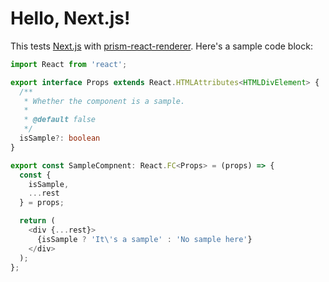 # Hello, Next.js!

This tests [Next.js](https://nextjs.org/docs/basic-features/typescript#custom-app) with [prism-react-renderer](https://www.npmjs.com/package/prism-react-renderer). Here's a sample code block:

```typescript
import React from 'react';

export interface Props extends React.HTMLAttributes<HTMLDivElement> {
  /**
   * Whether the component is a sample.
   *
   * @default false
   */
  isSample?: boolean
}

export const SampleCompnent: React.FC<Props> = (props) => {
  const {
    isSample,
    ...rest
  } = props;

  return (
    <div {...rest}>
      {isSample ? 'It\'s a sample' : 'No sample here'}
    </div>
  );
};
```
